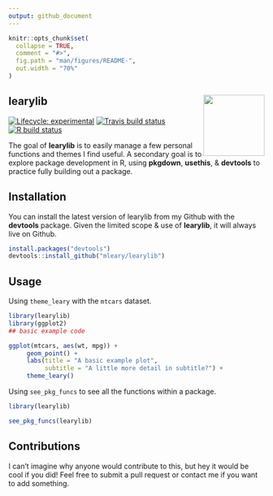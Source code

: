 ```yaml
---
output: github_document
---
```


<!-- README.md is generated from README.Rmd. Please edit that file -->

```r
knitr::opts_chunk$set(
  collapse = TRUE,
  comment = "#>",
  fig.path = "man/figures/README-",
  out.width = "70%"
)
```

## learylib <img src="man/figures/logo.png" align="right" alt="" width="120" />

<!-- badges: start -->
[![Lifecycle: experimental](https://img.shields.io/badge/lifecycle-experimental-orange.svg)](https://www.tidyverse.org/lifecycle/#experimental)
[![Travis build status](https://travis-ci.org/mleary/learylib.svg?branch=master)](https://travis-ci.org/mleary/learylib)
[![R build status](https://github.com/mleary/learylib/workflows/R-CMD-check/badge.svg)](https://github.com/mleary/learylib/actions)
<!-- badges: end -->


The goal of **learylib** is to easily manage a few personal functions and themes I find useful.  A secondary goal is to explore package development in R, using **pkgdown**, **usethis**, & **devtools** to practice fully building out a package. 


## Installation

You can install the latest version of learylib from my Github with the **devtools** package.  Given the limited scope & use of **learylib**, it will always live on Github.

``` r
install.packages("devtools")
devtools::install_github("mleary/learylib")

```

## Usage

Using `theme_leary` with the `mtcars` dataset.

``` r
library(learylib)
library(ggplot2)
## basic example code

ggplot(mtcars, aes(wt, mpg)) +
     geom_point() +
     labs(title = "A basic example plot",
          subtitle = "A little more detail in subtitle?") +
     theme_leary()
```

Using `see_pkg_funcs` to see all the functions within a package.

``` r
library(learylib)

see_pkg_funcs(learylib)
```


## Contributions

I can't imagine why anyone would contribute to this, but hey it would be cool if you did!  Feel free to submit a pull request or contact me if you want to add something.
